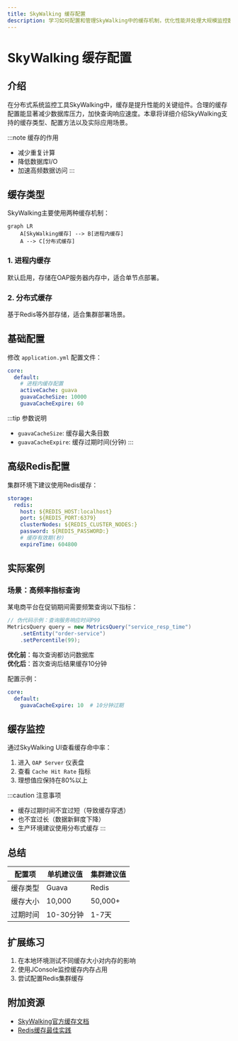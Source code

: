 ```yaml
---
title: SkyWalking 缓存配置
description: 学习如何配置和管理SkyWalking中的缓存机制，优化性能并处理大规模监控数据。
---
```


# SkyWalking 缓存配置

## 介绍

在分布式系统监控工具SkyWalking中，缓存是提升性能的关键组件。合理的缓存配置能显著减少数据库压力，加快查询响应速度。本章将详细介绍SkyWalking支持的缓存类型、配置方法以及实际应用场景。

:::note 缓存的作用
- 减少重复计算
- 降低数据库I/O
- 加速高频数据访问
:::

## 缓存类型

SkyWalking主要使用两种缓存机制：

```mermaid
graph LR
    A[SkyWalking缓存] --> B[进程内缓存]
    A --> C[分布式缓存]
```

### 1. 进程内缓存
默认启用，存储在OAP服务器内存中，适合单节点部署。

### 2. 分布式缓存
基于Redis等外部存储，适合集群部署场景。

## 基础配置

修改 `application.yml` 配置文件：

```yaml
core:
  default:
    # 进程内缓存配置
    activeCache: guava
    guavaCacheSize: 10000
    guavaCacheExpire: 60
```

:::tip 参数说明
- `guavaCacheSize`: 缓存最大条目数
- `guavaCacheExpire`: 缓存过期时间(分钟)
:::

## 高级Redis配置

集群环境下建议使用Redis缓存：

```yaml
storage:
  redis:
    host: ${REDIS_HOST:localhost}
    port: ${REDIS_PORT:6379}
    clusterNodes: ${REDIS_CLUSTER_NODES:}
    password: ${REDIS_PASSWORD:}
    # 缓存有效期(秒)
    expireTime: 604800
```

## 实际案例

### 场景：高频率指标查询
某电商平台在促销期间需要频繁查询以下指标：

```java
// 伪代码示例：查询服务响应时间P99
MetricsQuery query = new MetricsQuery("service_resp_time")
    .setEntity("order-service")
    .setPercentile(99);
```

**优化前**：每次查询都访问数据库<br />
**优化后**：首次查询后结果缓存10分钟

配置示例：
```yaml
core:
  default:
    guavaCacheExpire: 10  # 10分钟过期
```

## 缓存监控

通过SkyWalking UI查看缓存命中率：

1. 进入 `OAP Server` 仪表盘
2. 查看 `Cache Hit Rate` 指标
3. 理想值应保持在80%以上

:::caution 注意事项
- 缓存过期时间不宜过短（导致缓存穿透）
- 也不宜过长（数据新鲜度下降）
- 生产环境建议使用分布式缓存
:::

## 总结

| 配置项 | 单机建议值 | 集群建议值 |
|--------|------------|------------|
| 缓存类型 | Guava | Redis |
| 缓存大小 | 10,000 | 50,000+ |
| 过期时间 | 10-30分钟 | 1-7天 |

## 扩展练习

1. 在本地环境测试不同缓存大小对内存的影响
2. 使用JConsole监控缓存内存占用
3. 尝试配置Redis集群缓存

## 附加资源

- [SkyWalking官方缓存文档](https://skywalking.apache.org/docs/)
- [Redis缓存最佳实践](https://redis.io/docs/manual/client-side-caching/)